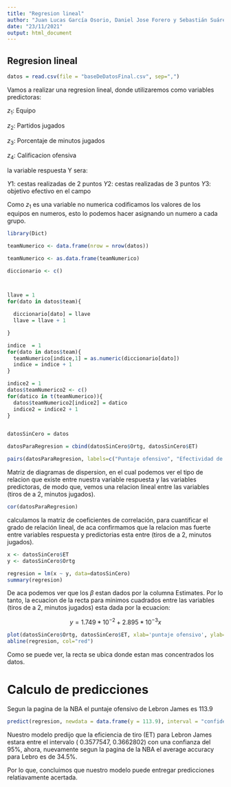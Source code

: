 ---
title: "Regresion lineal"
author: "Juan Lucas García Osorio, Daniel Jose Forero y Sebastián Suárez García"
date: "23/11/2021"
output: html_document
---


## Regresion lineal


```{r cars}
datos = read.csv(file = "baseDeDatosFinal.csv", sep=",")

```


Vamos a realizar una regresion lineal, donde utilizaremos como variables predictoras: 

$z_1$: Equipo

$z_2$: Partidos jugados

$z_3$: Porcentaje de minutos jugados

$z_4$: Calificacion ofensiva

la variable respuesta Y sera:

$Y1$: cestas realizadas de 2 puntos
$Y2$: cestas realizadas de 3 puntos
$Y3$: objetivo efectivo en el campo



Como $z_1$ es una variable no numerica codificamos los valores de los equipos en numeros, esto lo podemos hacer asignando un numero a cada grupo.


```{r }
library(Dict)

teamNumerico <- data.frame(nrow = nrow(datos))

teamNumerico <- as.data.frame(teamNumerico)

diccionario <- c()



llave = 1
for(dato in datos$team){

  diccionario[dato] = llave
  llave = llave + 1

}

indice  = 1
for(dato in datos$team){
  teamNumerico[indice,1] = as.numeric(diccionario[dato])
  indice = indice + 1
}

indice2 = 1
datos$teamNumerico2 <- c()
for(datico in t(teamNumerico)){
  datos$teamNumerico2[indice2] = datico
  indice2 = indice2 + 1
}



```

```{r }

datosSinCero = datos

datosParaRegresion = cbind(datosSinCero$Ortg, datosSinCero$ET)

pairs(datosParaRegresion, labels=c("Puntaje ofensivo", "Efectividad de tiros"))
```
Matriz de diagramas de dispersion, en el cual podemos ver el tipo de relacion que existe entre nuestra variable respuesta y las variables predictoras, de modo que, vemos una relacion lineal entre las variables (tiros de a 2, minutos jugados).

```{r }
cor(datosParaRegresion)
```
calculamos la matriz de coeficientes de correlación, para cuantificar el grado de relación lineal, de aca confirmamos que la relacion mas fuerte entre variables respuesta y predictorias esta entre (tiros de a 2, minutos jugados).  

```{r }
x <- datosSinCero$ET
y <- datosSinCero$Ortg

regresion = lm(x ~ y, data=datosSinCero)
summary(regresion)
```
De aca podemos ver que los $\beta$ estan dados por la columna Estimates. Por lo tanto, la ecuacion de la recta para minimos cuadrados entre las variables (tiros de a 2, minutos jugados) esta dada por la ecuacion: 

$$y =   1.749*10^{-2} + 2.895*10^{-3}x$$

```{r }
plot(datosSinCero$Ortg, datosSinCero$ET, xlab='puntaje ofensivo', ylab='efectividad de tiro')
abline(regresion, col="red") 
```
Como se puede ver, la recta se ubica donde estan mas concentrados los datos.



# Calculo de predicciones

Segun la pagina de la NBA el puntaje ofensivo de Lebron James es 113.9
```{r }
predict(regresion, newdata = data.frame(y = 113.9), interval = "confidence")

```
Nuestro modelo predijo que la eficiencia de tiro (ET) para Lebron James estara entre el intervalo ( 0.3577547, 0.3662802) con una confianza del 95%, ahora, nuevamente segun la pagina de la NBA el average accuracy para Lebro es de 34.5%.

Por lo que, concluimos que nuestro modelo puede entregar predicciones relatiavamente acertada.




